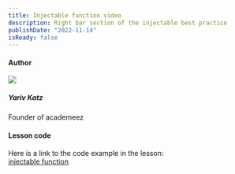 ```yaml
---
title: Injectable function video
description: Right bar section of the injectable best practice
publishDate: "2022-11-14"
isReady: false
---
```


#### Author

<Link href="/en/user/yariv-katz" className="flex mt-3 items-center">
  <div>
    <img src="https://avatars.githubusercontent.com/u/2714362?v=4" className="relative flex h-10 w-10 shrink-0 overflow-hidden rounded-full" />
  </div>
  <div className="ml-2 leading-tight text-sm">
    <h5 className="font-bold">Yariv Katz</h5>
    <p>Founder of academeez</p>
  </div>
</Link>

#### Lesson code

Here is a link to the code example in the lesson:  
[injectable function](https://codesandbox.io/s/new-fire-wqp2jx)